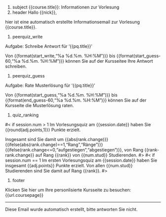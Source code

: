 #. subject
{{course.title}}: Informationen zur Vorlesung
#. header
Hallo {{nick}},

hier ist eine automatisch erstellte Informationsemail zur Vorlesung {{course.title}}.

#. peerquiz_write

Aufgabe: Schreibe Antwort für '{{pq.title}}'

Von {{format(start_write,"%a %d.%m. %H:%M")}} bis {{format(start_guess-60,"%a %d.%m. %H:%M")}} können Sie auf der Kursseitee Ihre Antwort schreiben.

#. peerquiz_guess

Aufgabe: Rate Musterlösung für '{{pq.title}}'

Von {{format(start_guess,"%a %d.%m. %H:%M")}} bis {{format(end_guess-60,"%a %d.%m. %H:%M")}} können Sie auf der Kursseite die Musterlösung raten.


#. quiz_ranking

#< if session.num > 1
Im Vorlesungsquiz am {{session.date}} haben Sie {{round(adj.points,1)}} Punkte erzielt.

Insgesamt sind Sie damit um {{abs(rank.change)}} {{ifelse(abs(rank.change)==1,"Rang","Ränge")}} {{ifelse(rank.change<=0,"aufgestiegen","abgestiegen")}}, von Rang {{rank-rank.change}} auf Rang {{rank}} von {{num.stud}} Studierenden.
#>
#< if session.num == 1
Im ersten Vorlesungsquiz am {{session.date}} haben Sie insgesamt {{adj.points}} Punkte erzielt. Von allen {{num.stud}} Studierenden sind Sie damit auf Rang {{rank}}.
#>

#. footer

Klicken Sie hier um Ihre personlisierte Kursseite zu besuchen:
{{url.coursepage}}

---
Diese Email wurde automatisch erstellt, bitte antworten Sie nicht.
